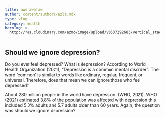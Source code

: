 ```yaml
---
title: awefawefaw
author: content/authors/azla.mdx
type: vlog
category: health
heroImg: >-
  http://res.cloudinary.com/azmo/image/upload/v1637292683/vertical_stack_hvblco.png
---
```


## Should we ignore depression?



Do you ever feel depressed? What is depression? According to World Health Organization (2021), “Depression is a common mental disorder”. The word ‘common’ is similar to words like ordinary, regular, frequent, or universal. Therefore, does that mean we can ignore those who feel depressed?  &#x20;



About 280 million people in the world have depression. (WHO, 2021). WHO (2021) estimated 3.8% of the population was affected with depression this included 5.0% adults and 5.7 adults older than 60 years. Again, the question was should we ignore depression?  &#x20;



<Minisection
  first="hasdhfiawehfiaweiofaewoifawoeif"
  last="awefawefaewfawefewf"
/>


